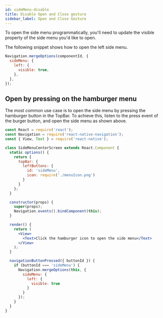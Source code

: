```yaml
---
id: sideMenu-disable
title: Disable Open and Close gesture
sidebar_label: Open and Close Gesture
---
```


To open the side menu programmatically, you'll need to update the visible property of the side menu you'd like to open.

The following snippet shows how to open the left side menu.
```jsx
Navigation.mergeOptions(componentId, {
  sideMenu: {
    left: {
      visible: true,
    },
  },
});
```

## Open by pressing on the hamburger menu
The most common use case is to open the side menu by pressing the hamburger button in the TopBar. To achieve this, listen to the press event of the burger button, and open the side menu as shown above.

```jsx
const React = require('react');
const Navigation = require('react-native-navigation');
const { View, Text } = require('react-native');

class SideMenuCenterScreen extends React.Component {
  static options() {
    return {
      topBar: {
        leftButtons: {
          id: 'sideMenu',
          icon: require('./menuIcon.png')
        }
      }
    };
  }

  constructor(props) {
    super(props);
    Navigation.events().bindComponent(this);
  }

  render() {
    return (
      <View>
        <Text>Click the hamburger icon to open the side menu</Text>
      </View>
    );
  }

  navigationButtonPressed({ buttonId }) {
    if (buttonId === 'sideMenu') {
      Navigation.mergeOptions(this, {
        sideMenu: {
          left: {
            visible: true
          }
        }
      });
    }
  }
}
```
